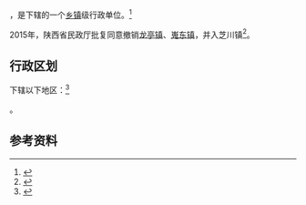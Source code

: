 {{中国乡级行政区|61/05/81/103/000}}

'''{{PAGENAMEBASE}}'''，是{{PRC admin/fullname|61/05/81/103/000|3}}下辖的一个[[乡镇|乡镇]]级行政单位。<ref>{{PRC admin/ref sgc|{{PRC admin/parent|61/05/81/103/000}}}}</ref>

2015年，陕西省民政厅批复同意撤销[[龙亭镇_(韩城市)|龙亭镇]]、[[嵬东镇|嵬东镇]]，并入芝川镇<ref>{{Cite web |url=http://news.xinhuanet.com/local/2015-06/28/c_127959075.htm |title=陕西省民政厅关于陕西省乡镇行政区划调整的公告 |access-date=2017-09-13 |archive-date=2017-09-13 |archive-url=https://web.archive.org/web/20170913183916/http://news.xinhuanet.com/local/2015-06/28/c_127959075.htm |dead-url=no }}</ref>。

== 行政区划 ==

{{PAGENAMEBASE}}下辖以下地区：<ref>{{PRC admin/ref sgc|61/05/81/103/000}}</ref>

{{PRC admin/children|61/05/81/103/000}}。

== 参考资料 ==

{{reflist}}

{{行政区划小作品}}
{{PRC admin/navcat|61/05/81/103/000}}